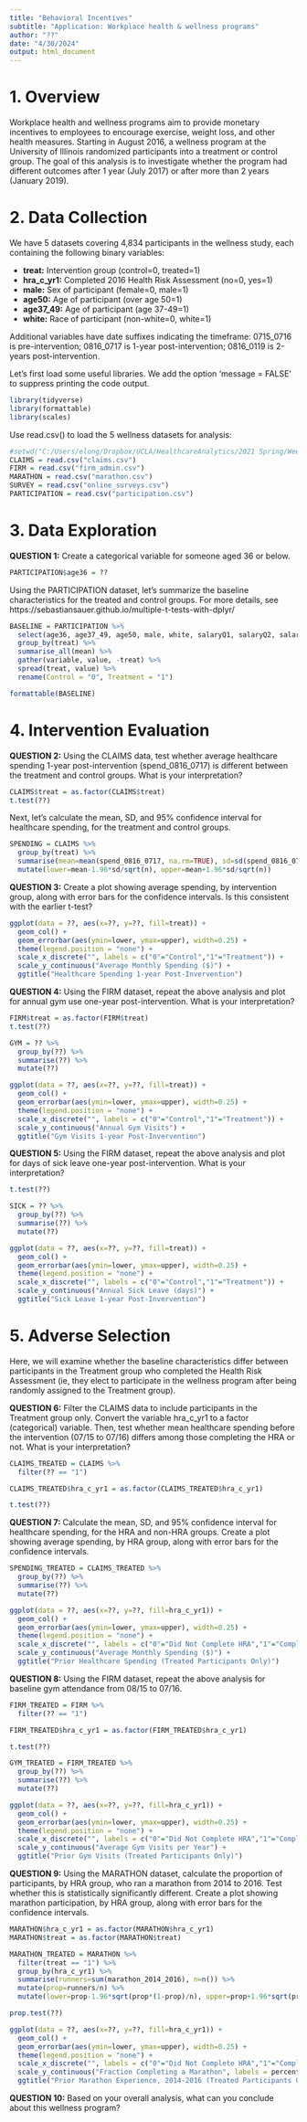 ```yaml
---
title: "Behavioral Incentives"
subtitle: "Application: Workplace health & wellness programs"
author: "??"
date: "4/30/2024"
output: html_document
---
```


# 1. Overview

Workplace health and wellness programs aim to provide monetary incentives to employees to encourage exercise, weight loss, and other health measures. Starting in August 2016, a wellness program at the University of Illinois randomized participants into a treatment or control group. The goal of this analysis is to investigate whether the program had different outcomes after 1 year (July 2017) or after more than 2 years (January 2019).

# 2. Data Collection
 
We have 5 datasets covering 4,834 participants in the wellness study, each containing the following binary variables:

* **treat:** Intervention group (control=0, treated=1)
* **hra_c_yr1:** Completed 2016 Health Risk Assessment (no=0, yes=1)
* **male:** Sex of participant (female=0, male=1)
* **age50:** Age of participant (over age 50=1)
* **age37_49:** Age of participant (age 37-49=1)
* **white:** Race of participant (non-white=0, white=1)

Additional variables have date suffixes indicating the timeframe: 0715_0716 is pre-intervention; 0816_0717 is 1-year post-intervention; 0816_0119 is 2-years post-intervention.

Let's first load some useful libraries. We add the option 'message = FALSE' to suppress printing the code output.
```r
library(tidyverse)
library(formattable)
library(scales)
```

Use read.csv() to load the 5 wellness datasets for analysis:
```r
#setwd("C:/Users/elong/Dropbox/UCLA/HealthcareAnalytics/2021 Spring/Week 4")
CLAIMS = read.csv("claims.csv")
FIRM = read.csv("firm_admin.csv")
MARATHON = read.csv("marathon.csv")
SURVEY = read.csv("online_surveys.csv")
PARTICIPATION = read.csv("participation.csv")
```

# 3. Data Exploration

**QUESTION 1:** Create a categorical variable for someone aged 36 or below.
```r
PARTICIPATION$age36 = ??
```

Using the PARTICIPATION dataset, let's summarize the baseline characteristics for the treated and control groups. For more details, see https://sebastiansauer.github.io/multiple-t-tests-with-dplyr/
```r
BASELINE = PARTICIPATION %>%
  select(age36, age37_49, age50, male, white, salaryQ1, salaryQ2, salaryQ3, salaryQ4, CS, faculty, AP, treat) %>%
  group_by(treat) %>%
  summarise_all(mean) %>%
  gather(variable, value, -treat) %>%
  spread(treat, value) %>%
  rename(Control = "0", Treatment = "1")

formattable(BASELINE)
```

# 4. Intervention Evaluation

**QUESTION 2:** Using the CLAIMS data, test whether average healthcare spending 1-year post-intervention (spend_0816_0717) is different between the treatment and control groups. What is your interpretation?
```r
CLAIMS$treat = as.factor(CLAIMS$treat)
t.test(??)
```

Next, let's calculate the mean, SD, and 95\% confidence interval for healthcare spending, for the treatment and control groups. 
```r
SPENDING = CLAIMS %>%
  group_by(treat) %>%
  summarise(mean=mean(spend_0816_0717, na.rm=TRUE), sd=sd(spend_0816_0717, na.rm=TRUE), n=n()) %>%
  mutate(lower=mean-1.96*sd/sqrt(n), upper=mean+1.96*sd/sqrt(n))
```

**QUESTION 3:** Create a plot showing average spending, by intervention group, along with error bars for the confidence intervals. Is this consistent with the earlier t-test? 
```r
ggplot(data = ??, aes(x=??, y=??, fill=treat)) +
  geom_col() +
  geom_errorbar(aes(ymin=lower, ymax=upper), width=0.25) +
  theme(legend.position = "none") +
  scale_x_discrete("", labels = c("0"="Control","1"="Treatment")) +
  scale_y_continuous("Average Monthly Spending ($)") +
  ggtitle("Healthcare Spending 1-year Post-Invervention")
```

**QUESTION 4:** Using the FIRM dataset, repeat the above analysis and plot for annual gym use one-year post-intervention. What is your interpretation?
```r
FIRM$treat = as.factor(FIRM$treat)
t.test(??)
```

```r
GYM = ?? %>%
  group_by(??) %>%
  summarise(??) %>%
  mutate(??)
```

```r
ggplot(data = ??, aes(x=??, y=??, fill=treat)) +
  geom_col() +
  geom_errorbar(aes(ymin=lower, ymax=upper), width=0.25) +
  theme(legend.position = "none") +
  scale_x_discrete("", labels = c("0"="Control","1"="Treatment")) +
  scale_y_continuous("Annual Gym Visits") +
  ggtitle("Gym Visits 1-year Post-Invervention")
```

**QUESTION 5:** Using the FIRM dataset, repeat the above analysis and plot for days of sick leave one-year post-intervention. What is your interpretation?
```r
t.test(??)
```

```r
SICK = ?? %>%
  group_by(??) %>%
  summarise(??) %>%
  mutate(??)
```

```r
ggplot(data = ??, aes(x=??, y=??, fill=treat)) +
  geom_col() +
  geom_errorbar(aes(ymin=lower, ymax=upper), width=0.25) +
  theme(legend.position = "none") +
  scale_x_discrete("", labels = c("0"="Control","1"="Treatment")) +
  scale_y_continuous("Annual Sick Leave (days)") +
  ggtitle("Sick Leave 1-year Post-Invervention")
```

# 5. Adverse Selection

Here, we will examine whether the baseline characteristics differ between participants in the Treatment group who completed the Health Risk Assessment (ie, they elect to participate in the wellness program after being randomly assigned to the Treatment group).

**QUESTION 6:** Filter the CLAIMS data to include participants in the Treatment group only. Convert the variable hra_c_yr1 to a factor (categorical) variable. Then, test whether mean healthcare spending before the intervention (07/15 to 07/16) differs among those completing the HRA or not. What is your interpretation?
```r
CLAIMS_TREATED = CLAIMS %>%
  filter(?? == "1") 

CLAIMS_TREATED$hra_c_yr1 = as.factor(CLAIMS_TREATED$hra_c_yr1)

t.test(??)
```

**QUESTION 7:** Calculate the mean, SD, and 95\% confidence interval for healthcare spending, for the HRA and non-HRA groups. Create a plot showing average spending, by HRA group, along with error bars for the confidence intervals.  
```r
SPENDING_TREATED = CLAIMS_TREATED %>%
  group_by(??) %>%
  summarise(??) %>%
  mutate(??)
```

```r
ggplot(data = ??, aes(x=??, y=??, fill=hra_c_yr1)) +
  geom_col() +
  geom_errorbar(aes(ymin=lower, ymax=upper), width=0.25) +
  theme(legend.position = "none") +
  scale_x_discrete("", labels = c("0"="Did Not Complete HRA","1"="Completed HRA")) +
  scale_y_continuous("Average Monthly Spending ($)") +
  ggtitle("Prior Healthcare Spending (Treated Participants Only)")
```

**QUESTION 8:** Using the FIRM dataset, repeat the above analysis for baseline gym attendance from 08/15 to 07/16. 
```r
FIRM_TREATED = FIRM %>%
  filter(?? == "1") 

FIRM_TREATED$hra_c_yr1 = as.factor(FIRM_TREATED$hra_c_yr1)

t.test(??)
```

```r
GYM_TREATED = FIRM_TREATED %>%
  group_by(??) %>%
  summarise(??) %>%
  mutate(??)
```

```r
ggplot(data = ??, aes(x=??, y=??, fill=hra_c_yr1)) +
  geom_col() +
  geom_errorbar(aes(ymin=lower, ymax=upper), width=0.25) +
  theme(legend.position = "none") +
  scale_x_discrete("", labels = c("0"="Did Not Complete HRA","1"="Completed HRA")) +
  scale_y_continuous("Average Gym Visits per Year") +
  ggtitle("Prior Gym Visits (Treated Participants Only)")
```

**QUESTION 9:** Using the MARATHON dataset, calculate the proportion of participants, by HRA group, who ran a marathon from 2014 to 2016. Test whether this is statistically significantly different. Create a plot showing marathon participation, by HRA group, along with error bars for the confidence intervals. 

```r
MARATHON$hra_c_yr1 = as.factor(MARATHON$hra_c_yr1)
MARATHON$treat = as.factor(MARATHON$treat)

MARATHON_TREATED = MARATHON %>%
  filter(treat == "1") %>%
  group_by(hra_c_yr1) %>%
  summarise(runners=sum(marathon_2014_2016), n=n()) %>%
  mutate(prop=runners/n) %>%
  mutate(lower=prop-1.96*sqrt(prop*(1-prop)/n), upper=prop+1.96*sqrt(prop*(1-prop)/n))

prop.test(??)
```

```r
ggplot(data = ??, aes(x=??, y=??, fill=hra_c_yr1)) +
  geom_col() +
  geom_errorbar(aes(ymin=lower, ymax=upper), width=0.25) +
  theme(legend.position = "none") +
  scale_x_discrete("", labels = c("0"="Did Not Complete HRA","1"="Completed HRA")) +
  scale_y_continuous("Fraction Completing a Marathon", labels = percent) +
  ggtitle("Prior Marathon Experience, 2014-2016 (Treated Participants Only)")
```

**QUESTION 10:** Based on your overall analysis, what can you conclude about this wellness program?